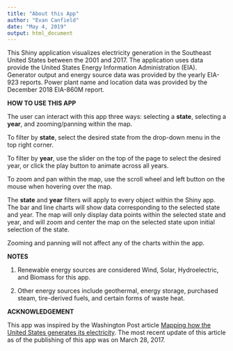 ```yaml
---
title: "About this App"
author: "Evan Canfield"
date: "May 4, 2019"
output: html_document
---
```



This Shiny application visualizes electricity generation in the Southeast United States between the 2001 and 2017. The application uses data provide the United States Energy Information Administration (EIA). Generator output and energy source data was provided by the yearly EIA-923 reports. Power plant name and location data was provided by the December 2018 EIA-860M report.

**HOW TO USE THIS APP**

The user can interact with this app three ways: selecting a **state**, selecting a **year**, and zooming/panning within the map.

To filter by **state**, select the desired state from the drop-down menu in the top right corner.

To filter by **year**, use the slider on the top of the page to select the desired year, or click the play button to animate across all years. 

To zoom and pan within the map, use the scroll wheel and left button on the mouse when hovering over the map.

The **state** and **year** filters will apply to every object within the Shiny app. The bar and line charts will show data corresponding to the selected state and year. The map will only display data points within the selected state and year, and will zoom and center the map on the selected state upon initial selection of the state.

Zooming and panning will not affect any of the charts within the app.

**NOTES**

1. Renewable energy sources are considered Wind, Solar, Hydroelectric, and Biomass for this app.

2. Other energy sources include geothermal, energy storage, purchased steam, tire-derived fuels, and certain forms of waste heat.

**ACKNOWLEDGEMENT**

This app was inspired by the Washington Post article [Mapping how the United States generates its electricity](https://www.washingtonpost.com/graphics/national/power-plants). The most recent update of this article as of the publishing of this app was on March 28, 2017.

